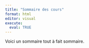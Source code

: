 ```yaml
---
title: "Sommaire des cours"
format: html
editor: visual
execute: 
  eval: TRUE
---
```


Voici un sommaire tout à fait sommaire.

